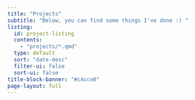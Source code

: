```yaml
---
title: "Projects"
subtitle: "Below, you can find some things I've done :) "
listing: 
  id: project-listing
  contents: 
    - "projects/*.qmd"
  type: default
  sort: "date-desc"
  filter-ui: false
  sort-ui: false
title-block-banner: "#c4cce0"
page-layout: full
---
```





